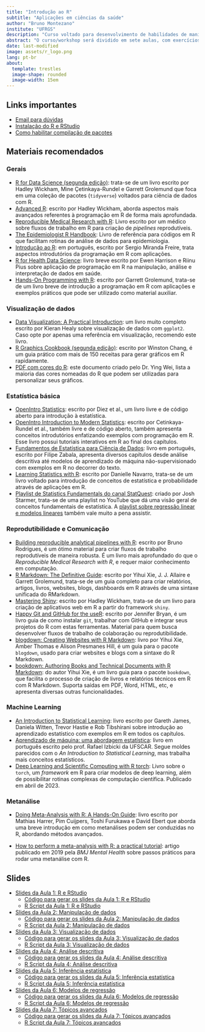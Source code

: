 ```yaml
---
title: "Introdução ao R"
subtitle: "Aplicações em ciências da saúde"
author: "Bruno Montezano"
institute: "UFRGS"
description: "Curso voltado para desenvolvimento de habilidades de manipulação e análise de dados em R para pesquisadores da área da saúde"
abstract: "O curso/workshop será dividido em sete aulas, com exercícios para aplicação dos conceitos aprendidos. Conhecimento básico de estatística e experiência prévia em análise de dados é desejável, mas não obrigatório. Os participantes devem ter conhecimento básico de informática."
date: last-modified
image: assets/r_logo.png
lang: pt-br
about: 
  template: trestles
  image-shape: rounded
  image-width: 15em
---
```


## Links importantes

* [Email para dúvidas](mailto:brunodoyt@gmail.com)
* [Instalação do R e RStudio](instalacao.html)
* [Como habilitar compilação de pacotes](compilacao.html)

## Materiais recomendados

### Gerais

* [R for Data Science (segunda edição)](https://r4ds.hadley.nz/): trata-se de um
livro escrito por Hadley Wickham, Mine Çetinkaya-Rundel e Garrett Grolemund
que foca em uma coleção de pacotes (`tidyverse`) voltados para ciência de dados
com R.
* [Advanced R](http://adv-r.had.co.nz/): escrito por Hadley Wickham, aborda aspectos
mais avançados referentes à programação em R de forma mais aprofundada.
* [Reproducible Medical Research with R](https://www.bookdown.org/pdr_higgins/rmrwr/):
Livro escrito por um médico sobre fluxos de trabalho em R para criação de *pipelines*
reprodutíveis.
* [The Epidemiologist R Handbook](https://epirhandbook.com/en/): Livro de referência para
códigos em R que facilitam rotinas de análise de dados para epidemiologia.
* [Introdução ao R](https://www.lampada.uerj.br/arquivosdb/_book2/): em português,
escrito por
Sergio Miranda Freire, trata aspectos introdutórios da programação em R com
aplicações.
* [R for Health Data Science](https://argoshare.is.ed.ac.uk/healthyr_book/): livro
breve escrito por Ewen Harrison e Riinu Pius sobre aplicação de programação em R
na manipulação, análise e interpretação de dados em saúde.
* [Hands-On Programming with R](https://rstudio-education.github.io/hopr/):
escrito por Garrett Grolemund, trata-se de um livro breve de introdução a
programação em R com aplicações e exemplos práticos que pode ser utilizado
como material auxiliar.

### Visualização de dados

* [Data Visualization: A Practical Introduction](https://socviz.co/): um livro muito
completo escrito por Kieran Healy sobre visualização de dados com `ggplot2`. Caso opte
por apenas uma referência em visualização, recomendo este livro.
* [R Graphics Cookbook (segunda edição)](https://r-graphics.org/): escrito por Winston Chang,
é um guia prático com mais de 150 receitas para gerar gráficos em R rapidamente.
* [PDF com cores do R](https://www.stat.columbia.edu/~tzheng/files/Rcolor.pdf):
este documento criado pelo Dr. Ying Wei, lista a maioria das cores nomeadas do R que podem
ser utilizadas para personalizar seus gráficos.

### Estatística básica

* [OpenIntro Statistics](https://www.openintro.org/book/os/): escrito por Diez et al.,
um livro livre e de código aberto para introdução à estatística.
* [OpenIntro Introduction to Modern Statistics](https://openintro-ims.netlify.app/):
escrito por Cetinkaya-Rundel et al., também livre e de código aberto, também apresenta
conceitos introdutórios enfatizando exemplos com programação em R. Esse livro possui
tutoriais interativos em R ao final dos capítulos.
* [Fundamentos de Estatística para Ciência de Dados](https://filipezabala.com/fdepcdd/):
livro em português, escrito por Filipe Zabala, apresenta diversos capítulos desde
análise descritiva até modelos de aprendizado de máquina não-supervisionado com
exemplos em R no decorrer do texto.
* [Learning Statistics with R](https://learningstatisticswithr.com/book/): escrito
por Danielle Navarro, trata-se de um livro voltado para introdução de conceitos
de estatística e probabilidade através de aplicações em R.
* [Playlist de Statistics Fundamentals do canal StatQuest](https://youtube.com/playlist?list=PLblh5JKOoLUK0FLuzwntyYI10UQFUhsY9):
criado por Josh Starmer, trata-se de uma playlist no YouTube que dá uma visão geral
de conceitos fundamentais de estatística. A [playlist sobre regressão linear e modelos
lineares](https://youtube.com/playlist?list=PLblh5JKOoLUIzaEkCLIUxQFjPIlapw8nU) também vale muito a pena assistir.

### Reprodutibilidade e Comunicação

* [Building reproducible analytical pipelines with R](https://raps-with-r.dev/): escrito por Bruno Rodrigues,
é um ótimo material para criar fluxos de trabalho reprodutíveis de maneira robusta. É um
livro mais aprofundado do que o *Reproducible Medical Research with R*, e requer maior
conhecimento em computação.
* [R Markdown: The Definitive Guide](https://bookdown.org/yihui/rmarkdown/): escrito
por Yihui Xie, J. J. Allaire e Garrett Grolemund, trata-se de um guia completo para
criar relatórios, artigos, livros, websites, blogs, dashboards em R através de uma
sintaxe unificada do RMarkdown.
* [Mastering Shiny](https://mastering-shiny.org/): escrito por Hadley Wickham,
trata-se de um livro para criação de aplicativos web em R a partir do framework
`shiny`.
* [Happy Git and GitHub for the useR](https://happygitwithr.com//): escrito por
Jennifer Bryan, é um livro guia
de como instalar `git`, trabalhar com GitHub e integrar seus projetos do R com
estas ferramentas. Material para quem busca desenvolver fluxos de trabalho
de colaboração ou reprodutibilidade.
* [blogdown: Creating Websites with R Markdown](https://bookdown.org/yihui/blogdown/):
livro por Yihui Xie, Amber Thomas e Alison Presmanes Hill, é um guia para o pacote
`blogdown`, usado para criar websites e blogs com a sintaxe do R Markdown.
* [bookdown: Authoring Books and Technical Documents with R Markdown](https://bookdown.org/yihui/bookdown/):
do autor Yihui Xie, é um livro guia para o pacote `bookdown`, que facilita o
processo de criação de livros e relatórios técnicos em R com R Markdown.
Suporta saídas em PDF, Word, HTML, etc, e apresenta diversas outras
funcionalidades.

### Machine Learning

* [An Introduction to Statistical Learning](https://www.statlearning.com/): livro
escrito por Gareth James, Daniela Witten, Trevor Hastie e Rob Tibshirani sobre
introdução ao aprendizado estatístico com exemplos em R em todos os capítulos.
* [Aprendizado de máquina: uma abordagem estatística](http://www.rizbicki.ufscar.br/ame/):
livro em português escrito pelo prof. Rafael Izbicki da UFSCAR. Segue moldes parecidos com
o *An Introduction to Statistical Learning*, mas trabalha mais conceitos estatísticos.
* [Deep Learning and Scientific Computing with R torch](https://skeydan.github.io/Deep-Learning-and-Scientific-Computing-with-R-torch/):
Livro sobre o `torch`, um *framework* em R para criar modelos de deep learning, além
de possibilitar rotinas complexas de computação científica. Publicado em abril de 2023.

### Metanálise

* [Doing Meta-Analysis with R: A Hands-On Guide](https://bookdown.org/MathiasHarrer/Doing_Meta_Analysis_in_R/):
livro escrito por Mathias Harrer, Pim Cuijpers, Toshi Furukawa e
David Ebert que aborda uma breve introdução em como metanálises
podem ser conduzidas no R, abordando métodos avançados.

* [How to perform a meta-analysis with R: a practical tutorial](https://mentalhealth.bmj.com/content/22/4/153): artigo
publicado em 2019 pela *BMJ Mental Health* sobre passos práticos para
rodar uma metanálise com R.

## Slides

* [Slides da Aula 1: R e RStudio](slides/1_r_e_rstudio/slides_r_e_rstudio.html)
  - [Código para gerar os slides da Aula 1: R e RStudio](https://raw.githubusercontent.com/brunomontezano/r-workshop/main/slides/1_r_rstudio/slides_r_e_rstudio.qmd)
  - [R Script da Aula 1: R e RStudio](https://raw.githubusercontent.com/brunomontezano/r-workshop/main/slides/1_r_e_rstudio/script_r_e_rstudio.R)

* [Slides da Aula 2: Manipulação de dados](slides/2_manipulacao/slides_manipulacao.html)
  - [Código para gerar os slides da Aula 2: Manipulação de dados](https://raw.githubusercontent.com/brunomontezano/r-workshop/main/slides/2_manipulacao/slides_manipulacao.qmd)
  - [R Script da Aula 2: Manipulação de dados](https://raw.githubusercontent.com/brunomontezano/r-workshop/main/slides/2_manipulacao/script_manipulacao.R)
  
* [Slides da Aula 3: Visualização de dados](slides/3_visualizacao/slides_visualizacao.html)
  - [Código para gerar os slides da Aula 3: Visualização de dados](https://raw.githubusercontent.com/brunomontezano/r-workshop/main/slides/3_visualizacao/slides_visualizacao.qmd)
  - [R Script da Aula 3: Visualização de dados](https://raw.githubusercontent.com/brunomontezano/r-workshop/main/slides/3_visualizacao/script_visualizacao.R)
  
* [Slides da Aula 4: Análise descritiva](slides/4_descritiva/slides_descritiva.html)
  - [Código para gerar os slides da Aula 4: Análise descritiva](https://raw.githubusercontent.com/brunomontezano/r-workshop/main/slides/4_descritiva/slides_descritiva.qmd)
  - [R Script da Aula 4: Análise descritiva](https://raw.githubusercontent.com/brunomontezano/r-workshop/main/slides/4_descritiva/script_descritiva.R)
  
* [Slides da Aula 5: Inferência estatística](slides/5_inferencia/slides_inferencia.html)
  - [Código para gerar os slides da Aula 5: Inferência estatística](https://raw.githubusercontent.com/brunomontezano/r-workshop/main/slides/5_inferencia/slides_inferencia.qmd)
  - [R Script da Aula 5: Inferência estatística](https://raw.githubusercontent.com/brunomontezano/r-workshop/main/slides/5_inferencia/script_inferencia.R)
  
* [Slides da Aula 6: Modelos de regressão](slides/6_regressao/slides_regressao.html)
  - [Código para gerar os slides da Aula 6: Modelos de regressão](https://raw.githubusercontent.com/brunomontezano/r-workshop/main/slides/6_regressao/slides_regressao.qmd)
  - [R Script da Aula 6: Modelos de regressão](https://raw.githubusercontent.com/brunomontezano/r-workshop/main/slides/6_regressao/script_regressao.R)
  
* [Slides da Aula 7: Tópicos avançados](slides/7_topicos_avancados/slides_topicos_avancados.html)
  - [Código para gerar os slides da Aula 7: Tópicos avançados](https://raw.githubusercontent.com/brunomontezano/r-workshop/main/slides/7_topicos_avancados/slides_topicos_avancados.qmd)
  - [R Script da Aula 7: Tópicos avançados](https://raw.githubusercontent.com/brunomontezano/r-workshop/main/slides/7_topicos_avancados/script_topicos_avancados.R)